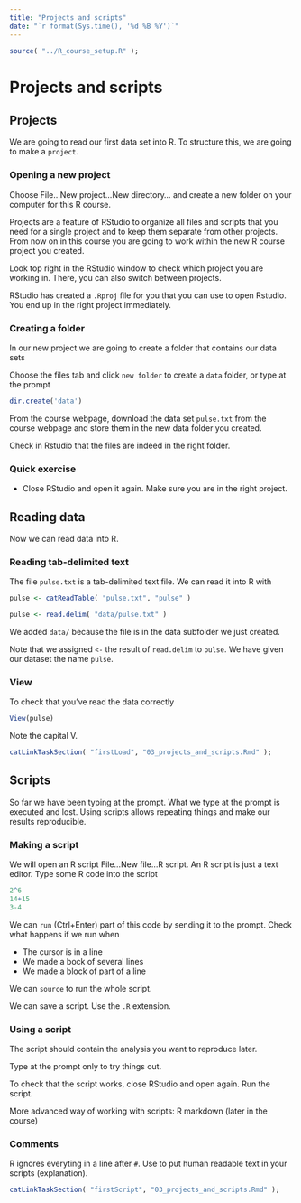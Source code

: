 ```yaml
---
title: "Projects and scripts"
date: "`r format(Sys.time(), '%d %B %Y')`"
---
```


```r
source( "../R_course_setup.R" );
```

# Projects and scripts

## Projects

We are going to read our first data set into R. To structure this, we are going to make a `project`.

### Opening a new project

Choose File...New project...New directory... and create a new folder on your computer for this R course.

Projects are a feature of RStudio to organize all files and scripts that you need for a single project and to keep them separate from other projects. From now on in this course you are going to work within the new R course project you created.

Look top right in the RStudio window to check which project you are working in. There, you can also switch between projects.

RStudio has created a `.Rproj` file for you that you can use to open Rstudio. You end up in the right project immediately.


### Creating a folder

In our new project we are going to create a folder that contains our data sets

Choose the files tab and click `new folder` to create a `data` folder, or type at the prompt

```r
dir.create('data')
```

From the course webpage, download the data set `pulse.txt` from the course webpage and store them in the new data folder you created.

Check in Rstudio that the files are indeed in the right folder.

### Quick exercise

- Close RStudio and open it again. Make sure you are in the right project.

## Reading data

Now we can read data into R. 

### Reading tab-delimited text

The file `pulse.txt` is a tab-delimited text file. We can read it into R with 

```r
pulse <- catReadTable( "pulse.txt", "pulse" )
```
```r
pulse <- read.delim( "data/pulse.txt" )
```

We added `data/` because the file is in the data subfolder we just created.

Note that we assigned `<-` the result of `read.delim` to `pulse`. We have given our dataset the name `pulse`.

### View

To check that you've read the data correctly 

```r
View(pulse)
```

Note the capital V.

```r
catLinkTaskSection( "firstLoad", "03_projects_and_scripts.Rmd" );
```

## Scripts

So far we have been typing at the prompt. What we type at the prompt is executed and lost. Using scripts allows repeating things and make our results reproducible.

### Making a script

We will open an R  script File...New file...R script. An R script is just a text editor. Type some R code into the script

```r
2^6
14+15
3-4
```

We can `run` (Ctrl+Enter) part of this code by sending it to the prompt. Check what happens if we run when

- The cursor is in a line
- We made a bock of several lines
- We made a block of part of a line

We can `source` to run the whole script.

We can save a script. Use the `.R` extension.

### Using a script

The script should contain the analysis you want to reproduce later.

Type at the prompt only to try things out.

To check that the script works, close RStudio and open again. Run the script.

More advanced way of working with scripts: R markdown (later in the course)


### Comments

R ignores everyting in a line after `#`. Use to put human readable text in your scripts (explanation).


```r
catLinkTaskSection( "firstScript", "03_projects_and_scripts.Rmd" );
```

